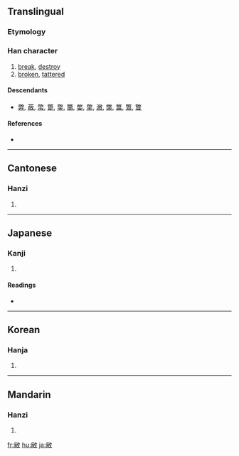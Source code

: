 ==Translingual==

===Etymology===
{{Han compound|㡀|攴|c1=p|c2=s|ls=psc}}

===Han character===
{{Han char|rn=66|rad=攴|as=08|sn=12|four=9824<sub>0</sub>|canj=火月人大 (FBOK)}}

# [[break]], [[destroy]]
# [[broken]], [[tattered]]

====Descendants====
* [[弊]], [[蔽]], [[幣]], [[蹩]], [[鐅]], [[鼈]], [[嫳]], [[撆]], [[潎]], [[獘]], [[鄨]], [[鷩]], [[瞥]]

====References====
* {{Han ref|kx=0472.110|dkj=13245|dj=0824.190|hdz=21461.040|uh=655D|ud=25949|bh=B1CD|bd=45517}}

----

==Cantonese==

===Hanzi===
{{yue-hanzi|jyut=|y=bai6}}

# {{defn|Cantonese}}

----

==Japanese==

===Kanji===
{{ja-kanji|grade=|rs=攴08}}

# {{defn|Japanese}}

====Readings====
* {{ja-readings|on=[[へい]] (hei)|kun=[[やぶれる]] (yabureru)}}

----

==Korean==

===Hanja===
{{ko-hanja|hangeul=폐|eumhun=|rv=pye|mr=p'ye|y=phyey}}

# {{defn|Korean}}

----

==Mandarin==

===Hanzi===
{{cmn-hanzi|pin=[[bì]] ([[bi4]])|wg=pi<sup>4</sup>}}

# {{defn|Mandarin}}

[[fr:敝]]
[[hu:敝]]
[[ja:敝]]